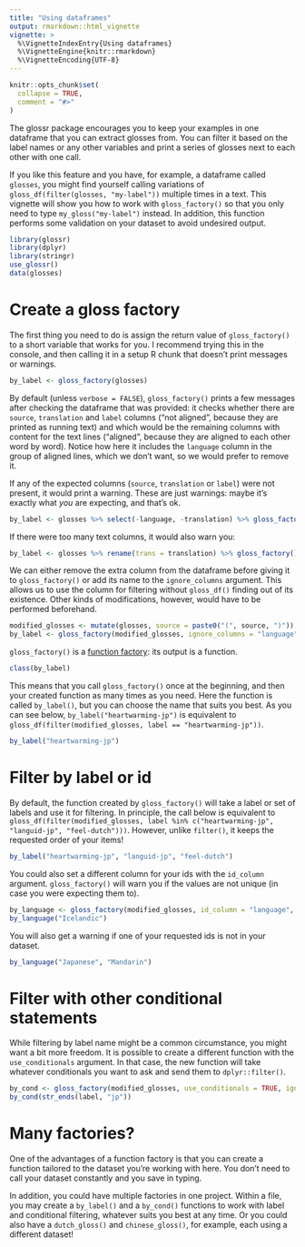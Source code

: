 ---
title: "Using dataframes"
output: rmarkdown::html_vignette
vignette: >
  %\VignetteIndexEntry{Using dataframes}
  %\VignetteEngine{knitr::rmarkdown}
  %\VignetteEncoding{UTF-8}
---

```{r, include = FALSE}
knitr::opts_chunk$set(
  collapse = TRUE,
  comment = "#>"
)
```

The glossr package encourages you to keep your examples in one dataframe that you can extract glosses from. You can filter it based on the label names or any other variables and print a series of glosses next to each other with one call.

If you like this feature and you have, for example, a dataframe called `glosses`, you might find yourself calling variations of `gloss_df(filter(glosses, "my-label"))` multiple times in a text. This vignette will show you how to work with `gloss_factory()` so that you only need to type `my_gloss("my-label")` instead. In addition, this function performs some validation on your dataset to avoid undesired output.

```{r setup}
library(glossr)
library(dplyr)
library(stringr)
use_glossr()
data(glosses)
```

# Create a gloss factory

The first thing you need to do is assign the return value of `gloss_factory()` to a short variable that works for you. I recommend trying this in the console, and then calling it in a setup R chunk that doesn't print messages or warnings.

```{r fact1}
by_label <- gloss_factory(glosses)
```

By default (unless `verbose = FALSE`), `gloss_factory()` prints a few messages after checking the dataframe that was provided: it checks whether there are `source`, `translation` and `label` columns ("not aligned", because they are printed as running text) and which would be the remaining columns with content for the text lines ("aligned", because they are aligned to each other word by word). Notice how here it includes the `language` column in the group of aligned lines, which we don't want, so we would prefer to remove it.

If any of the expected columns (`source`, `translation` or `label`) were not present, it would print a warning. These are just warnings: maybe it's exactly what *you* are expecting, and that's ok.

```{r fact2}
by_label <- glosses %>% select(-language, -translation) %>% gloss_factory()
```

If there were too many text columns, it would also warn you:

```{r fact3}
by_label <- glosses %>% rename(trans = translation) %>% gloss_factory()
```

We can either remove the extra column from the dataframe before giving it to `gloss_factory()` or add its name to the `ignore_columns` argument. This allows us to use the column for filtering without `gloss_df()` finding out of its existence. Other kinds of modifications, however, would have to be performed beforehand.

```{r fact4}
modified_glosses <- mutate(glosses, source = paste0("(", source, ")"))
by_label <- gloss_factory(modified_glosses, ignore_columns = "language")
```

`gloss_factory()` is a [function factory](https://adv-r.hadley.nz/function-factories.html): its output is a function.

```{r print-func}
class(by_label)
```

This means that you call `gloss_factory()` once at the beginning, and then your created function as many times as you need. Here the function is called `by_label()`, but you can choose the name that suits you best. As you can see below, `by_label("heartwarming-jp")` is equivalent to `gloss_df(filter(modified_glosses, label == "heartwarming-jp"))`.

```{r lab1}
by_label("heartwarming-jp")
```

# Filter by label or id

By default, the function created by `gloss_factory()` will take a label or set of labels and use it for filtering. In principle, the call below is equivalent to `gloss_df(filter(modified_glosses, label %in% c("heartwarming-jp", "languid-jp", "feel-dutch")))`. However, unlike `filter()`, it keeps the requested order of your items!

```{r lab2}
by_label("heartwarming-jp", "languid-jp", "feel-dutch")
```

You could also set a different column for your ids with the `id_column` argument. `gloss_factory()` will warn you if the values are not unique (in case you were expecting them to).

```{r lab3}
by_language <- gloss_factory(modified_glosses, id_column = "language", ignore_columns = "language")
by_language("Icelandic")
```

You will also get a warning if one of your requested ids is not in your dataset.

```{r lab4}
by_language("Japanese", "Mandarin")
```

# Filter with other conditional statements

While filtering by label name might be a common circumstance, you might want a bit more freedom. It is possible to create a different function with the `use_conditionals` argument. In that case, the new function will take whatever conditionals you want to ask and send them to `dplyr::filter()`.

```{r cond1}
by_cond <- gloss_factory(modified_glosses, use_conditionals = TRUE, ignore_columns = "language")
by_cond(str_ends(label, "jp"))
```

# Many factories?

One of the advantages of a function factory is that you can create a function tailored to the dataset you're working with here. You don't need to call your dataset constantly and you save in typing.

In addition, you could have multiple factories in one project. Within a file, you may create a `by_label()` and a `by_cond()` functions to work with label and conditional filtering, whatever suits you best at any time. Or you could also have a `dutch_gloss()` and `chinese_gloss()`, for example, each using a different dataset!
